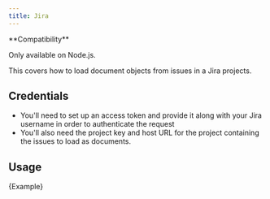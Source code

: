 ```yaml
---
title: Jira
---
```


<Tip>
**Compatibility**

Only available on Node.js.
</Tip>

This covers how to load document objects from issues in a Jira projects.

## Credentials

- You'll need to set up an access token and provide it along with your Jira username in order to authenticate the request
- You'll also need the project key and host URL for the project containing the issues to load as documents.

## Usage


<CodeBlock language="typescript">{Example}</CodeBlock>
